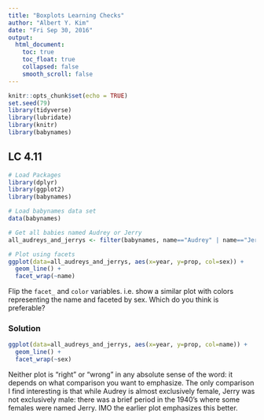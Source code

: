```yaml
---
title: "Boxplots Learning Checks"
author: "Albert Y. Kim"
date: "Fri Sep 30, 2016"
output:
  html_document:
    toc: true
    toc_float: true
    collapsed: false
    smooth_scroll: false
---
```


```r
knitr::opts_chunk$set(echo = TRUE)
set.seed(79)
library(tidyverse)
library(lubridate)
library(knitr)
library(babynames)
```



## LC 4.11

```r
# Load Packages
library(dplyr)
library(ggplot2)
library(babynames)

# Load babynames data set
data(babynames)

# Get all babies named Audrey or Jerry
all_audreys_and_jerrys <- filter(babynames, name=="Audrey" | name=="Jerry")

# Plot using facets
ggplot(data=all_audreys_and_jerrys, aes(x=year, y=prop, col=sex)) + 
  geom_line() + 
  facet_wrap(~name)
```

Flip the `facet_` and `color` variables. i.e. show a similar plot with colors representing the name and faceted by sex. Which do you think is preferable?


### Solution

```r
ggplot(data=all_audreys_and_jerrys, aes(x=year, y=prop, col=name)) + 
  geom_line() + 
  facet_wrap(~sex)
```

Neither plot is "right" or "wrong" in any absolute sense of the word: it depends
on what comparison you want to emphasize. The only comparison I find interesting
is that while Audrey is almost exclusively female, Jerry was not exclusively
male: there was a brief period in the 1940's where some females were named
Jerry. IMO the earlier plot emphasizes this better.
